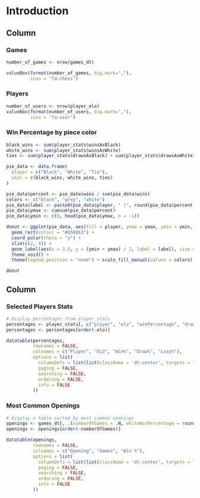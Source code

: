 Introduction
===

Column {data-width=600}
-------------------------------------
    
### Games
    
```r

number_of_games <- nrow(games_dt)

valueBox(format(number_of_games, big.mark=","), 
         icon = "fa-chess")

```

### Players
    
```r

number_of_users <- nrow(player_elo)
valueBox(format(number_of_users, big.mark=","), 
         icon = "fa-user")

```


### Win Percentage by piece color

```r

black_wins <- sum(player_stats$winsAsBlack)
white_wins <- sum(player_stats$winsAsWhite)
ties <- sum(player_stats$drawsAsBlack) + sum(player_stats$drawsAsWhite)

pie_data <- data.frame(
  player = c("Black", "White", "Tie"),
  wins = c(black_wins, white_wins, ties)
)

pie_data$percent <- pie_data$wins / sum(pie_data$wins)
colors <- c("black", "grey", "white")
pie_data$label <- paste0(pie_data$player, " (", round(pie_data$percent * 100, 2), "%)")
pie_data$ymax <- cumsum(pie_data$percent)
pie_data$ymin <- c(0, head(pie_data$ymax, n = -1))

donut <- ggplot(pie_data, aes(fill = player, ymax = ymax, ymin = ymin, xmax = 4, xmin = 3)) +
  geom_rect(colour = "#b58863") +
  coord_polar(theta = "y") +
  xlim(c(2, 4)) +
  geom_label(aes(x = 3.5, y = (ymin + ymax) / 2, label = label), size = 4, color = "#684e39") +
  theme_void() +
  theme(legend.position = "none") + scale_fill_manual(values = colors)

donut

```


Column {data-width=600}
-------------------------------------
    
### Selected Players Stats
    
```r

# Display percentages from player_stats
percentages <- player_stats[, c("player", "elo", "winPercentage", "drawPercentage", "lossPercentage")]
percentages <- percentages[order(-elo)]

datatable(percentages, 
          rownames = FALSE, 
          colnames = c("Player", "ELO", "Win%", "Draw%", "Loss%"), 
          options = list(
            columnDefs = list(list(className = 'dt-center', targets = "_all")),
            paging = FALSE,
            searching = FALSE,
            ordering = FALSE,
            info = FALSE
          ))

```

### Most Common Openings
    
```r

# Display a table sorted by most common openings
openings <- games_dt[, .(numberOfGames = .N, whiteWinPercentage = round(mean(result == "1-0"), 2)), by = opening]
openings <- openings[order(-numberOfGames)]

datatable(openings, 
          rownames = FALSE, 
          colnames = c("Opening", "Games", "Win %"), 
          options = list(
            columnDefs = list(list(className = 'dt-center', targets = "_all")),
            paging = FALSE,
            searching = FALSE,
            ordering = FALSE,
            info = FALSE
          ))

```
